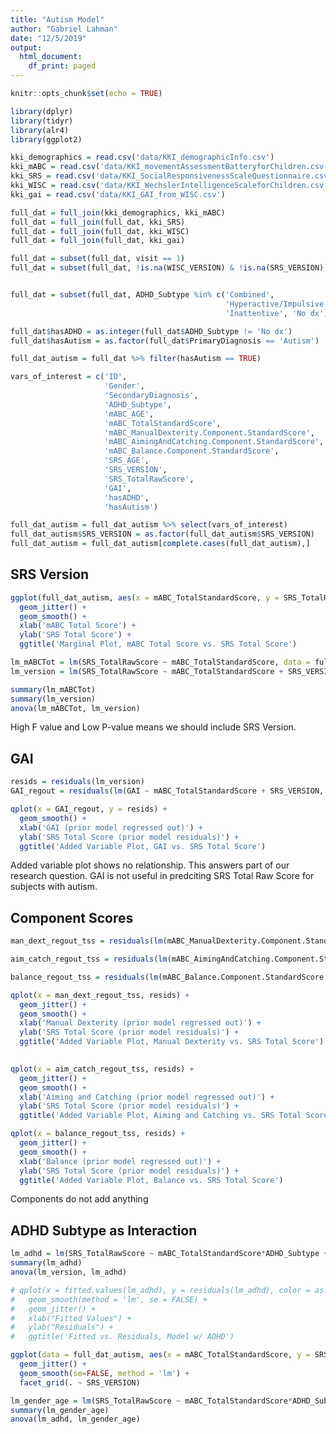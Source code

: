 ```yaml
---
title: "Autism Model"
author: "Gabriel Lahman"
date: "12/5/2019"
output:
  html_document:
    df_print: paged
---
```


```r
knitr::opts_chunk$set(echo = TRUE)
```



```r
library(dplyr)
library(tidyr)
library(alr4)
library(ggplot2)
```


```r
kki_demographics = read.csv('data/KKI_demographicInfo.csv')
kki_mABC = read.csv('data/KKI_movementAssessmentBatteryforChildren.csv')
kki_SRS = read.csv('data/KKI_SocialResponsivenessScaleQuestionnaire.csv')
kki_WISC = read.csv('data/KKI_WechslerIntelligenceScaleforChildren.csv')
kki_gai = read.csv('data/KKI_GAI_from_WISC.csv')

full_dat = full_join(kki_demographics, kki_mABC)
full_dat = full_join(full_dat, kki_SRS)
full_dat = full_join(full_dat, kki_WISC)
full_dat = full_join(full_dat, kki_gai)

full_dat = subset(full_dat, visit == 1)
full_dat = subset(full_dat, !is.na(WISC_VERSION) & !is.na(SRS_VERSION))


full_dat = subset(full_dat, ADHD_Subtype %in% c('Combined', 
                                                'Hyperactive/Impulsive', 
                                                'Inattentive', 'No dx'))

full_dat$hasADHD = as.integer(full_dat$ADHD_Subtype != 'No dx')
full_dat$hasAutism = as.factor(full_dat$PrimaryDiagnosis == 'Autism') 

full_dat_autism = full_dat %>% filter(hasAutism == TRUE)

vars_of_interest = c('ID',
                     'Gender',
                     'SecondaryDiagnosis',
                     'ADHD_Subtype',
                     'mABC_AGE',
                     'mABC_TotalStandardScore',
                     'mABC_ManualDexterity.Component.StandardScore',
                     'mABC_AimingAndCatching.Component.StandardScore',
                     'mABC_Balance.Component.StandardScore',
                     'SRS_AGE',
                     'SRS_VERSION',
                     'SRS_TotalRawScore',
                     'GAI',
                     'hasADHD',
                     'hasAutism')

full_dat_autism = full_dat_autism %>% select(vars_of_interest)
full_dat_autism$SRS_VERSION = as.factor(full_dat_autism$SRS_VERSION)
full_dat_autism = full_dat_autism[complete.cases(full_dat_autism),]

```

## SRS Version

```r
ggplot(full_dat_autism, aes(x = mABC_TotalStandardScore, y = SRS_TotalRawScore, color = SRS_VERSION)) +
  geom_jitter() + 
  geom_smooth() + 
  xlab('mABC Total Score') +
  ylab('SRS Total Score') +
  ggtitle('Marginal Plot, mABC Total Score vs. SRS Total Score')

lm_mABCTot = lm(SRS_TotalRawScore ~ mABC_TotalStandardScore, data = full_dat_autism)
lm_version = lm(SRS_TotalRawScore ~ mABC_TotalStandardScore + SRS_VERSION, data = full_dat_autism)
```


```r
summary(lm_mABCTot)
summary(lm_version)
anova(lm_mABCTot, lm_version)
```

High F value and Low P-value means we should include SRS Version.


## GAI


```r
resids = residuals(lm_version)
GAI_regout = residuals(lm(GAI ~ mABC_TotalStandardScore + SRS_VERSION, data = full_dat_autism))

qplot(x = GAI_regout, y = resids) + 
  geom_smooth() +
  xlab('GAI (prior model regressed out)') +
  ylab('SRS Total Score (prior model residuals)') +
  ggtitle('Added Variable Plot, GAI vs. SRS Total Score')
```


Added variable plot shows no relationship. This answers part of our research question. GAI is not useful in predciting SRS Total Raw Score for subjects with autism.


## Component Scores

```r
man_dext_regout_tss = residuals(lm(mABC_ManualDexterity.Component.StandardScore ~ mABC_TotalStandardScore + SRS_VERSION, data = full_dat_autism))

aim_catch_regout_tss = residuals(lm(mABC_AimingAndCatching.Component.StandardScore ~ mABC_TotalStandardScore + SRS_VERSION, data = full_dat_autism))

balance_regout_tss = residuals(lm(mABC_Balance.Component.StandardScore ~ mABC_TotalStandardScore + SRS_VERSION, data = full_dat_autism))

qplot(x = man_dext_regout_tss, resids) + 
  geom_jitter() +
  geom_smooth() +
  xlab('Manual Dexterity (prior model regressed out)') +
  ylab('SRS Total Score (prior model residuals)') +
  ggtitle('Added Variable Plot, Manual Dexterity vs. SRS Total Score')
  

qplot(x = aim_catch_regout_tss, resids) + 
  geom_jitter() +
  geom_smooth() +
  xlab('Aiming and Catching (prior model regressed out)') +
  ylab('SRS Total Score (prior model residuals)') +
  ggtitle('Added Variable Plot, Aiming and Catching vs. SRS Total Score')

qplot(x = balance_regout_tss, resids) + 
  geom_jitter() +
  geom_smooth() +
  xlab('Balance (prior model regressed out)') +
  ylab('SRS Total Score (prior model residuals)') +
  ggtitle('Added Variable Plot, Balance vs. SRS Total Score')


```


Components do not add anything

## ADHD Subtype as Interaction

```r
lm_adhd = lm(SRS_TotalRawScore ~ mABC_TotalStandardScore*ADHD_Subtype + SRS_VERSION, data = full_dat_autism)
summary(lm_adhd)
anova(lm_version, lm_adhd)
```

```r
# qplot(x = fitted.values(lm_adhd), y = residuals(lm_adhd), color = as.factor(full_dat_autism$SRS_VERSION)) +
#   geom_smooth(method = 'lm', se = FALSE) + 
#   geom_jitter() +
#   xlab("Fitted Values") +
#   ylab("Residuals") +
#   ggtitle('Fitted vs. Residuals, Model w/ ADHD')

ggplot(data = full_dat_autism, aes(x = mABC_TotalStandardScore, y = SRS_TotalRawScore, color = ADHD_Subtype)) +
  geom_jitter() + 
  geom_smooth(se=FALSE, method = 'lm') +
  facet_grid(. ~ SRS_VERSION) 
```

```r
lm_gender_age = lm(SRS_TotalRawScore ~ mABC_TotalStandardScore*ADHD_Subtype + SRS_VERSION + Gender + SRS_AGE, data = full_dat_autism)
summary(lm_gender_age)
anova(lm_adhd, lm_gender_age)
```


